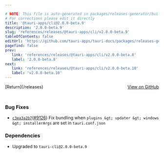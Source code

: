 ```yaml
---

# NOTE: This file is auto-generated in packages/releases-generator/build.ts
# For corrections please edit it directly
title: '@tauri-apps/cli@2.0.0-beta.9'
description: '2.0.0-beta.9'
slug: 'references/releases/@tauri-apps/cli/v2.0.0-beta.9'
tableOfContents: false
editUrl: 'https://github.com/tauri-apps/tauri-docs/packages/releases-generator/build.ts'
pagefind: false
prev:
   link: 'references/releases/@tauri-apps/cli/v2.0.0-beta.8'
   label: '2.0.0-beta.8'
next:
   link: 'references/releases/@tauri-apps/cli/v2.0.0-beta.10'
   label: 'v2.0.0-beta.10'
---
```


<div style="margin-bottom:3rem; display: flex; justify-content: space-between; align-items: center"><span>[Return](/releases)</span><span><a href="https://github.com/tauri-apps/tauri/releases/tag/@tauri-apps/cli-v2.0.0-beta.9">View on GitHub</a></span></div>

### Bug Fixes

- [`c3ea3a2b7`](https://www.github.com/tauri-apps/tauri/commit/c3ea3a2b7d2fe3085f05b63dd1feb962beb4b7b3)([#9126](https://www.github.com/tauri-apps/tauri/pull/9126)) Fix bundling when `plugins &gt; updater &gt; windows &gt; installerArgs` are set in `tauri.conf.json`

### Dependencies

- Upgraded to `tauri-cli@2.0.0-beta.9`

